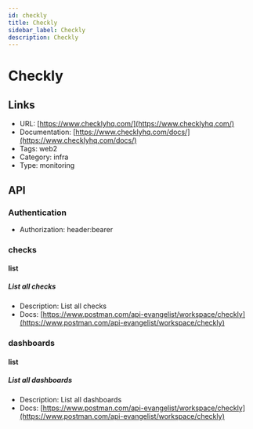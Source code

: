 ```yaml
---
id: checkly
title: Checkly
sidebar_label: Checkly
description: Checkly
---
```


# Checkly

## Links

* URL: [https://www.checklyhq.com/](https://www.checklyhq.com/)
* Documentation: [https://www.checklyhq.com/docs/](https://www.checklyhq.com/docs/)
* Tags: web2
* Category: infra
* Type: monitoring

## API

### Authentication

* Authorization: header:bearer

### checks

#### list

##### List all checks

* Description: List all checks
* Docs: [https://www.postman.com/api-evangelist/workspace/checkly](https://www.postman.com/api-evangelist/workspace/checkly)

### dashboards

#### list

##### List all dashboards

* Description: List all dashboards
* Docs: [https://www.postman.com/api-evangelist/workspace/checkly](https://www.postman.com/api-evangelist/workspace/checkly)
